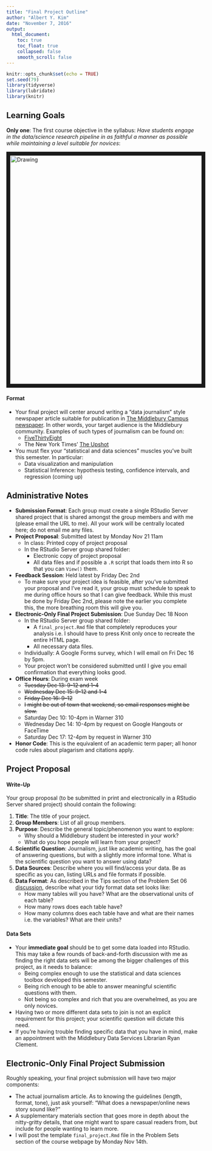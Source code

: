 ```yaml
---
title: "Final Project Outline"
author: "Albert Y. Kim"
date: "November 7, 2016"
output:
  html_document:
    toc: true
    toc_float: true
    collapsed: false
    smooth_scroll: false
---
```


```r
knitr::opts_chunk$set(echo = TRUE)
set.seed(79)
library(tidyverse)
library(lubridate)
library(knitr)
```





## Learning Goals

**Only one**: The first course objective in the syllabus: *Have students engage in the
data/science research pipeline in as faithful a manner as possible while
maintaining a level suitable for novices*:

<img src="../figure/pipeline4.png" alt="Drawing" style="width: 600px;" border="10"/>


#### Format

* Your final project will center around writing a "data journalism" style 
newspaper article suitable for publication in <a href =
"https://middleburycampus.com/" target = "_blank">The Middlebury Campus
newspaper</a>. In other words, your target audience is the Middlebury community.
Examples of such types of journalism can be found on:
    + <a href = "http://fivethirtyeight.com/" target = "_blank">FiveThirtyEight</a>
    + The New York Times' <a href = "http://www.nytimes.com/section/upshot" target = "_blank">The Upshot</a>
* You must flex your "statistical and data sciences" muscles you've
built this semester. In particular:
    + Data visualization and manipulation
    + Statistical Inference: hypothesis testing, confidence intervals, and regression (coming up)





## Administrative Notes

* **Submission Format**: Each group must create a single RStudio Server shared 
project that is shared amongst the group members and with me (please email the
URL to me). All your work will be centrally located here; do not email me any
files.
* **Project Proposal**: Submitted latest by Monday Nov 21 11am
    + In class: Printed copy of project proposal
    + In the RStudio Server group shared folder:
        + Electronic copy of project proposal
        + All data files and if possible a `.R` script that loads them into R so that you can `View()` them.
* **Feedback Session**: Held latest by Friday Dec 2nd
    + To make sure your project idea is feasible, after you've submitted your
    proposal and I've read it, your group must schedule to speak to me during
    office hours so that I can give feedback. While this must be done by Friday
    Dec 2nd, please note the earlier you complete this, the more breathing room
    this will give you.
* **Electronic-Only Final Project Submission**: Due Sunday Dec 18 Noon
    + In the RStudio Server group shared folder:
        + A `final_project.Rmd` file that completely reproduces your analysis i.e. I should have to press Knit only once to recreate the entire HTML page.
        + All necessary data files.
    + Individually: A Google Forms survey, which I will email on Fri Dec 16 by 5pm.
    + Your project won't be considered submitted until I give you email confirmation that everything looks good.
* **Office Hours**: During exam week
    + ~~Tuesday Dec 13: 9-12 and 1-4~~
    + ~~Wednesday Dec 15: 9-12 and 1-4~~
    + ~~Friday Dec 16: 9-12~~
    + ~~I might be out of town that weekend, so email responses might be slow.~~
    + Saturday Dec 10: 10-4pm in Warner 310
    + Wednesday Dec 14: 10-4pm by request on Google Hangouts or FaceTime
    + Saturday Dec 17: 12-4pm by request in Warner 310
* **Honor Code**: This is the equivalent of an academic term paper; all honor code rules about plagarism and citations apply.





## Project Proposal

#### Write-Up

Your group proposal (to be submitted in print and electronically in a RStudio
Server shared project) should contain the following:

1. **Title**: The title of your project.
1. **Group Members**: List of all group members.
1. **Purpose**: Describe the general topic/phenomenon you want to explore:
    + Why should a Middlebury student be interested in your work? 
    + What do you hope people will learn from your project?
1. **Scientific Question**: Journalism, just like academic writing, has the goal
of answering questions, but with a slightly more informal tone. What is the 
scientific question you want to answer using data?
1. **Data Sources**: Describe where you will find/access your
data. Be as specific as you can, listing URLs and file formats if possible.
1. **Data Format**: As described in the Tips section of the Problem Set 06
<a href = "https://rudeboybert.github.io/MATH116/assets/LC/PS/PS-06_discussion.html" target = "_blank">discussion</a>, describe what your
tidy format data set looks like:
    * How many tables will you have? What are the observational units of each table?
    * How many rows does each table have?
    * How many columns does each table have and what are their names i.e. the
    variables? What are their units?


#### Data Sets

* Your **immediate goal** should be to get some data loaded into RStudio. This 
may take a few rounds of back-and-forth discussion with me as finding the right
data sets will be among the bigger challenges of this project, as it needs to
balance:
    + Being complex enough to use the statistical and data sciences toolbox developed this semester.
    + Being rich enough to be able to answer meaningful scientific questions with them.
    + Not being so complex and rich that you are overwhelmed, as you are only novices.
* Having two or more different data sets to join is not an explicit requirement
for this project; your scientific question will dictate this need.
* If you're having trouble finding specific data that you have in mind, make an
appointment with the Middlebury Data Services Librarian Ryan Clement.





## Electronic-Only Final Project Submission

Roughly speaking, your final project submission will have two major components:

* The actual journalism article. As to knowing the guidelines (length, format,
tone), just ask yourself: "What does a newspaper/online news story sound like?"
* A supplementary materials section that goes more in depth about the
nitty-gritty details, that one might want to spare casual readers from, but
include for people wanting to learn more.
* I will post the template `final_project.Rmd` file in the Problem Sets section
of the course webpage by Monday Nov 14th.


















